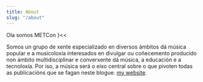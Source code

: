 ```yaml
---
title: About
slug: "/about"
---
```


Ola somos METCon }<<


Somos un grupo de  xente especializado en diversos ámbitos dá música popular e a  musicoloxía  interesados en divulgar ou  coñecemento producido non ámbito multidisciplinar e  converxente dá música, a educación e a  tecnoloxía. 
Por iso, a música será o eixo central sobre o que  pivoten todas as publicacións que se fagan neste blogue. 
[my website](https://www.lekoarts.de?utm_source=minimal-blog&utm_medium=Starter).
